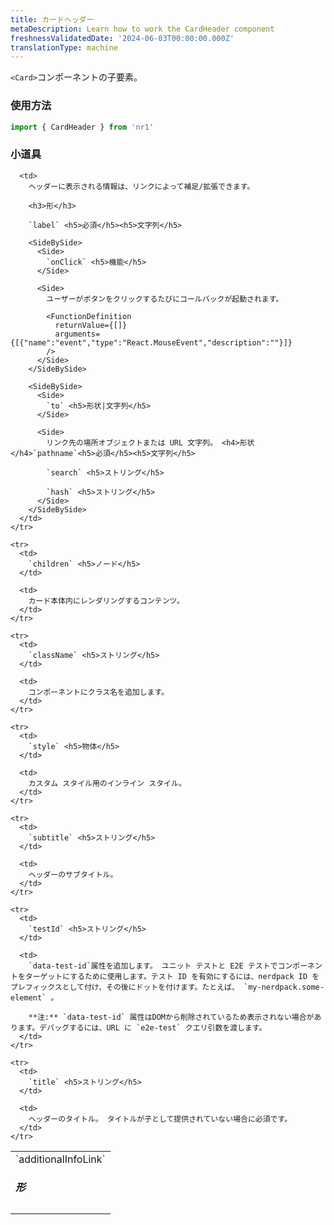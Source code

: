```yaml
---
title: カードヘッダー
metaDescription: Learn how to work the CardHeader component
freshnessValidatedDate: '2024-06-03T00:00:00.000Z'
translationType: machine
---
```


`<Card>`コンポーネントの子要素。

### 使用方法

```js
import { CardHeader } from 'nr1'
```

### 小道具

<table>
  <tbody>
    <tr>
      <td>
        `additionalInfoLink` <h5>形</h5>
      </td>

      <td>
        ヘッダーに表示される情報は、リンクによって補足/拡張できます。

        <h3>形</h3>

        `label` <h5>必須</h5><h5>文字列</h5>

        <SideBySide>
          <Side>
            `onClick` <h5>機能</h5>
          </Side>

          <Side>
            ユーザーがボタンをクリックするたびにコールバックが起動されます。

            <FunctionDefinition
              returnValue={[]}
              arguments={[{"name":"event","type":"React.MouseEvent","description":""}]}
            />
          </Side>
        </SideBySide>

        <SideBySide>
          <Side>
            `to` <h5>形状|文字列</h5>
          </Side>

          <Side>
            リンク先の場所オブジェクトまたは URL 文字列。 <h4>形状</h4>`pathname`<h5>必須</h5><h5>文字列</h5>

            `search` <h5>ストリング</h5>

            `hash` <h5>ストリング</h5>
          </Side>
        </SideBySide>
      </td>
    </tr>

    <tr>
      <td>
        `children` <h5>ノード</h5>
      </td>

      <td>
        カード本体内にレンダリングするコンテンツ。
      </td>
    </tr>

    <tr>
      <td>
        `className` <h5>ストリング</h5>
      </td>

      <td>
        コンポーネントにクラス名を追加します。
      </td>
    </tr>

    <tr>
      <td>
        `style` <h5>物体</h5>
      </td>

      <td>
        カスタム スタイル用のインライン スタイル。
      </td>
    </tr>

    <tr>
      <td>
        `subtitle` <h5>ストリング</h5>
      </td>

      <td>
        ヘッダーのサブタイトル。
      </td>
    </tr>

    <tr>
      <td>
        `testId` <h5>ストリング</h5>
      </td>

      <td>
        `data-test-id`属性を追加します。 ユニット テストと E2E テストでコンポーネントをターゲットにするために使用します。テスト ID を有効にするには、nerdpack ID をプレフィックスとして付け、その後にドットを付けます。たとえば、 `my-nerdpack.some-element` 。

        **注:** `data-test-id` 属性はDOMから削除されているため表示されない場合があります。デバッグするには、URL に `e2e-test` クエリ引数を渡します。
      </td>
    </tr>

    <tr>
      <td>
        `title` <h5>ストリング</h5>
      </td>

      <td>
        ヘッダーのタイトル。 タイトルが子として提供されていない場合に必須です。
      </td>
    </tr>
  </tbody>
</table>